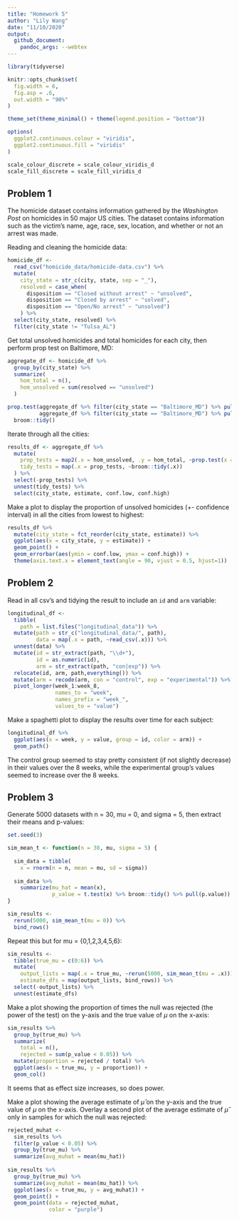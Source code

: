 ```yaml
---
title: "Homework 5"
author: "Lily Wang"
date: "11/10/2020"
output: 
  github_document: 
    pandoc_args: --webtex
---
```


```r
library(tidyverse)

knitr::opts_chunk$set(
  fig.width = 6,
  fig.asp = .6,
  out.width = "90%"
)

theme_set(theme_minimal() + theme(legend.position = "bottom"))

options(
  ggplot2.continuous.colour = "viridis",
  ggplot2.continuous.fill = "viridis"
)

scale_colour_discrete = scale_colour_viridis_d
scale_fill_discrete = scale_fill_viridis_d
```

## Problem 1

The homicide dataset contains information gathered by the *Washington Post* on homicides in 50 major US cities. The dataset contains information such as the victim's name, age, race, sex, location, and whether or not an arrest was made.

Reading and cleaning the homicide data:

```r
homicide_df <-
  read_csv("homicide_data/homicide-data.csv") %>% 
  mutate(
    city_state = str_c(city, state, sep = "_"),
    resolved = case_when(
      disposition == "Closed without arrest" ~ "unsolved",
      disposition == "Closed by arrest" ~ "solved",
      disposition == "Open/No arrest" ~ "unsolved")
    ) %>% 
  select(city_state, resolved) %>% 
  filter(city_state != "Tulsa_AL")
```

Get total unsolved homicides and total homicides for each city, then perform prop test on Baltimore, MD:

```r
aggregate_df <- homicide_df %>% 
  group_by(city_state) %>% 
  summarize(
    hom_total = n(),
    hom_unsolved = sum(resolved == "unsolved")
  )

prop.test(aggregate_df %>% filter(city_state == "Baltimore_MD") %>% pull(hom_unsolved), 
          aggregate_df %>% filter(city_state == "Baltimore_MD") %>% pull(hom_total)) %>% 
  broom::tidy()
```

Iterate through all the cities:

```r
results_df <- aggregate_df %>% 
  mutate(
    prop_tests = map2(.x = hom_unsolved, .y = hom_total, ~prop.test(x = .x, n = .y)),
    tidy_tests = map(.x = prop_tests, ~broom::tidy(.x))
  ) %>% 
  select(-prop_tests) %>% 
  unnest(tidy_tests) %>% 
  select(city_state, estimate, conf.low, conf.high)
```

Make a plot to display the proportion of unsolved homicides (+- confidence interval) in all the cities from lowest to highest:

```r
results_df %>% 
  mutate(city_state = fct_reorder(city_state, estimate)) %>% 
  ggplot(aes(x = city_state, y = estimate)) + 
  geom_point() +
  geom_errorbar(aes(ymin = conf.low, ymax = conf.high)) +
  theme(axis.text.x = element_text(angle = 90, vjust = 0.5, hjust=1))
```


## Problem 2

Read in all csv's and tidying the result to include an `id` and `arm` variable:

```r
longitudinal_df <- 
  tibble(
    path = list.files("longitudinal_data")) %>% 
  mutate(path = str_c("longitudinal_data/", path),
         data = map(.x = path, ~read_csv(.x))) %>% 
  unnest(data) %>% 
  mutate(id = str_extract(path, "\\d+"),
         id = as.numeric(id),
         arm = str_extract(path, "con|exp")) %>% 
  relocate(id, arm, path,everything()) %>% 
  mutate(arm = recode(arm, con = "control", exp = "experimental")) %>% 
  pivot_longer(week_1:week_8,
               names_to = "week",
               names_prefix = "week_",
               values_to = "value")
```

Make a spaghetti plot to display the results over time for each subject:

```r
longitudinal_df %>% 
  ggplot(aes(x = week, y = value, group = id, color = arm)) +
  geom_path()
```

The control group seemed to stay pretty consistent (if not slightly decrease) in their values over the 8 weeks, while the experimental group's values seemed to increase over the 8 weeks.


## Problem 3

Generate 5000 datasets with n = 30, mu = 0, and sigma = 5, then extract their means and p-values:

```r
set.seed(3)

sim_mean_t <- function(n = 30, mu, sigma = 5) {
  
  sim_data = tibble(
    x = rnorm(n = n, mean = mu, sd = sigma))
  
  sim_data %>% 
    summarize(mu_hat = mean(x),
              p_value = t.test(x) %>% broom::tidy() %>% pull(p.value))
}

sim_results <-
  rerun(5000, sim_mean_t(mu = 0)) %>% 
  bind_rows()
```

Repeat this but for mu = {0,1,2,3,4,5,6}:

```r
sim_results <- 
  tibble(true_mu = c(0:6)) %>% 
  mutate(
    output_lists = map(.x = true_mu, ~rerun(5000, sim_mean_t(mu = .x))),
    estimate_dfs = map(output_lists, bind_rows)) %>% 
  select(-output_lists) %>% 
  unnest(estimate_dfs)
```

Make a plot showing the proportion of times the null was rejected (the power of the test) on the y-axis and the true value of $\mu$ on the x-axis: 

```r
sim_results %>%
  group_by(true_mu) %>% 
  summarize(
    total = n(),
    rejected = sum(p_value < 0.05)) %>% 
  mutate(proportion = rejected / total) %>% 
  ggplot(aes(x = true_mu, y = proportion)) +
  geom_col()
```

It seems that as effect size increases, so does power.

Make a plot showing the average estimate of $\hat \mu$ on the y-axis and the true value of $\mu$ on the x-axis. Overlay a second plot of the average estimate of $\hat \mu$ only in samples for which the null was rejected:

```r
rejected_muhat <- 
  sim_results %>% 
  filter(p_value < 0.05) %>% 
  group_by(true_mu) %>% 
  summarize(avg_muhat = mean(mu_hat))
  
sim_results %>% 
  group_by(true_mu) %>% 
  summarize(avg_muhat = mean(mu_hat)) %>% 
  ggplot(aes(x = true_mu, y = avg_muhat)) +
  geom_point() +
  geom_point(data = rejected_muhat, 
             color = "purple")

```

